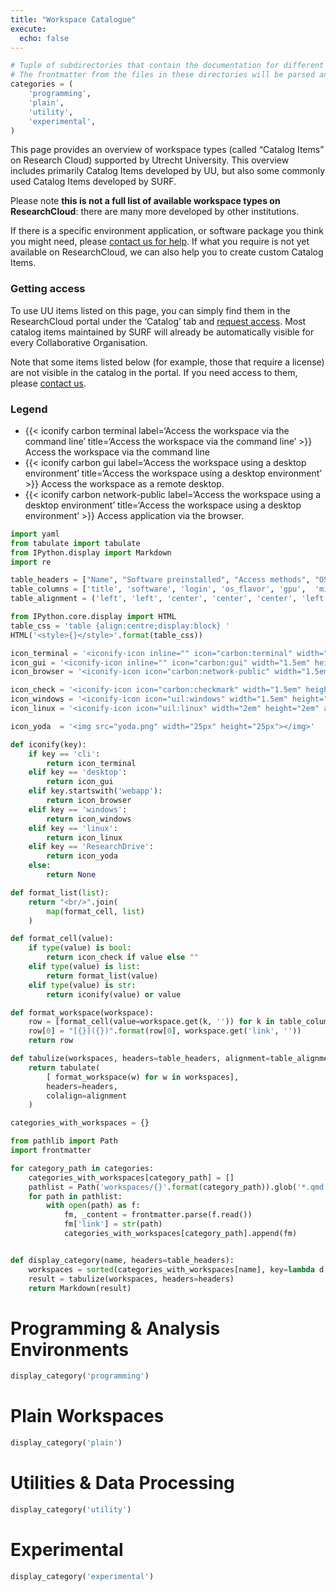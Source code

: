 ```yaml
---
title: "Workspace Catalogue"
execute:
  echo: false
---
```


```python
# Tuple of subdirectories that contain the documentation for different categories of workspaces.
# The frontmatter from the files in these directories will be parsed and displayed in the tables below.
categories = (
    'programming',
    'plain',
    'utility',
    'experimental',
)
```

This page provides an overview of workspace types (called "Catalog Items" on Research Cloud) supported by Utrecht University. This overview includes primarily Catalog Items developed by UU, but also some commonly used Catalog Items developed by SURF.

Please note **this is not a full list of available workspace types on ResearchCloud**: there are many more developed by other institutions.

If there is a specific environment application, or software package you think you might need, please [contact us for help](mailto:research.engineering@uu.nl). If what you require is not yet available on ResearchCloud, we can also help you to create custom Catalog Items.

### Getting access

To use UU items listed on this page, you can simply find them in the ResearchCloud portal under the 'Catalog' tab and [request access](manuals/catalog-item-access.qmd). Most catalog items maintained by SURF will already be automatically visible for every Collaborative Organisation.

Note that some items listed below (for example, those that require a license) are not visible in the catalog in the portal. If you need access to them, please [contact us](mailto:research.engineering@uu.nl).


### Legend

* {{< iconify carbon terminal label='Access the workspace via the command line' title='Access the workspace via the command line' >}} Access the workspace via the command line
* {{< iconify carbon gui label='Access the workspace using a desktop environment' title='Access the workspace using a desktop environment' >}} Access the workspace as a remote desktop.
* {{< iconify carbon network-public label='Access the workspace using a desktop environment' title='Access the workspace using a desktop environment' >}} Access application via the browser.

```python
import yaml
from tabulate import tabulate
from IPython.display import Markdown
import re

table_headers = ["Name", "Software preinstalled", "Access methods", "OS", "GPU", "Misc", "Owner"]
table_columns = ['title', 'software', 'login', 'os_flavor', 'gpu',  'misc', 'support']
table_alignment = ('left', 'left', 'center', 'center', 'center', 'left', 'center')

from IPython.core.display import HTML
table_css = 'table {align:centre;display:block} '
HTML('<style>{}</style>'.format(table_css))

icon_terminal = '<iconify-icon inline="" icon="carbon:terminal" width="1.5em" height="1.5em" aria-label="Access the workspace via the command line" title="Access the workspace via the command line"></iconify-icon>'
icon_gui = '<iconify-icon inline="" icon="carbon:gui" width="1.5em" height="1.5em" aria-label="Access the workspace as a remote desktop" title="Access the workspace as a remote desktop"></iconify-icon>'
icon_browser = '<iconify-icon icon="carbon:network-public" width="1.5em" height="1.5em" aria-label="Access application via the browser" title="Access application via the browser"></iconify-icon>'

icon_check = '<iconify-icon icon="carbon:checkmark" width="1.5em" height="1.5em" aria-label="Yes" title="Yes"></iconify-icon>'
icon_windows = '<iconify-icon icon="uil:windows" width="1.5em" height="1.5em" aria-label="Windows" title="Windows"></iconify-icon>'
icon_linux = '<iconify-icon icon="uil:linux" width="2em" height="2em" aria-label="Linux" title="Linux"></iconify-icon>'

icon_yoda  = '<img src="yoda.png" width="25px" height="25px"></img>'

def iconify(key):
    if key == 'cli':
        return icon_terminal
    elif key == 'desktop':
        return icon_gui
    elif key.startswith('webapp'):
        return icon_browser
    elif key == 'windows':
        return icon_windows
    elif key == 'linux':
        return icon_linux
    elif key == 'ResearchDrive':
        return icon_yoda
    else:
        return None

def format_list(list):
    return "<br/>".join(
        map(format_cell, list)
    )

def format_cell(value):
    if type(value) is bool:
        return icon_check if value else ""
    elif type(value) is list:
        return format_list(value)
    elif type(value) is str:
        return iconify(value) or value

def format_workspace(workspace):
    row = [format_cell(value=workspace.get(k, '')) for k in table_columns]
    row[0] = "[{}]({})".format(row[0], workspace.get('link', ''))
    return row

def tabulize(workspaces, headers=table_headers, alignment=table_alignment):
    return tabulate(
        [ format_workspace(w) for w in workspaces], 
        headers=headers,
        colalign=alignment
    )

categories_with_workspaces = {}

from pathlib import Path
import frontmatter

for category_path in categories:
    categories_with_workspaces[category_path] = []
    pathlist = Path('workspaces/{}'.format(category_path)).glob('*.qmd')
    for path in pathlist:
        with open(path) as f:
            fm, _content = frontmatter.parse(f.read())
            fm['link'] = str(path)
            categories_with_workspaces[category_path].append(fm)


def display_category(name, headers=table_headers):
    workspaces = sorted(categories_with_workspaces[name], key=lambda d: d.get('title', ''))
    result = tabulize(workspaces, headers=headers)
    return Markdown(result)
```


# Programming & Analysis Environments
```python
display_category('programming')
```


# Plain Workspaces
```python
display_category('plain')
```

# Utilities & Data Processing
```python
display_category('utility')
```

# Experimental
```python
display_category('experimental')
```
